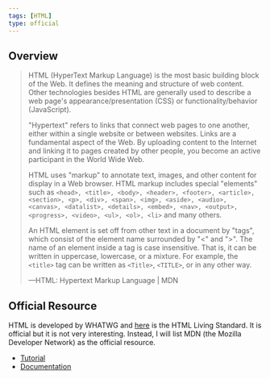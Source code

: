 ```yaml
---
tags: [HTML]
type: official
---
```


## Overview

<blockquote class="overview" cite="https://developer.mozilla.org/en-US/docs/Web/HTML">

HTML (HyperText Markup Language) is the most basic building block of the Web. It defines the meaning and structure of web content. Other technologies besides HTML are generally used to describe a web page's appearance/presentation (CSS) or functionality/behavior (JavaScript).

"Hypertext" refers to links that connect web pages to one another, either within a single website or between websites. Links are a fundamental aspect of the Web. By uploading content to the Internet and linking it to pages created by other people, you become an active participant in the World Wide Web.

HTML uses "markup" to annotate text, images, and other content for display in a Web browser. HTML markup includes special "elements" such as `<head>, <title>, <body>, <header>, <footer>, <article>, <section>, <p>, <div>, <span>, <img>, <aside>, <audio>, <canvas>, <datalist>, <details>, <embed>, <nav>, <output>, <progress>, <video>, <ul>, <ol>, <li>` and many others.

An HTML element is set off from other text in a document by "tags", which consist of the element name surrounded by "<" and ">". The name of an element inside a tag is case insensitive. That is, it can be written in uppercase, lowercase, or a mixture. For example, the `<title>` tag can be written as `<Title>`, `<TITLE>`, or in any other way.

<footer>&mdash;HTML: Hypertext Markup Language | MDN</footer>
</blockquote>

## Official Resource

HTML is developed by WHATWG and [here](https://html.spec.whatwg.org) is the HTML Living Standard. It is official but it is not very interesting. Instead, I will list MDN (the Mozilla Developer Network) as the official resource.

- [Tutorial](https://developer.mozilla.org/en-US/docs/Learn/HTML)
- [Documentation](https://developer.mozilla.org/en-US/docs/Web/HTML)
